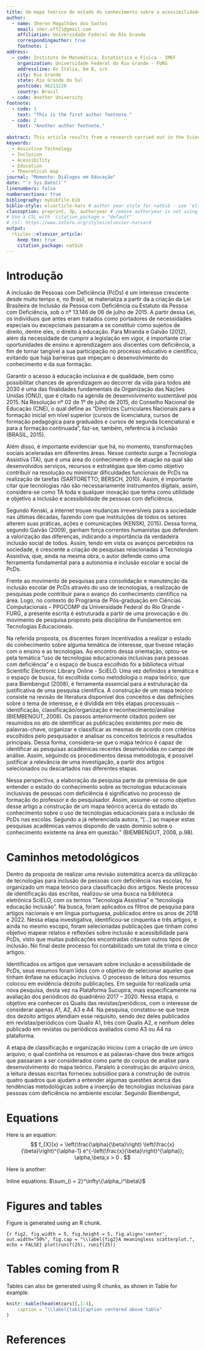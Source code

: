 ```yaml
---
title: Um mapa teórico do estado do conhecimento sobre a acessibilidade e a inclusão de PCDs nas escolas
author:
  - name: Sheron Magalhães dos Santos
    email: sher.off21@gmail.com
    affiliation: Universidade Federal do Rio Grande
    correspondingauthor: true
    footnote: 1
address:
  - code: Instituto de Matemática, Estatística e Física - IMEF
    organization: Universidade Federal do Rio Grande - FURG
    addressline: Av Itália, km 8, s/n
    city: Rio Grande
    state: Rio Grande do Sul
    postcode: 96213220
    country: Brasil
  - code: Another University
footnote:
  - code: 1
    text: "This is the first author footnote."
  - code: 2
    text: "Another author footnote."
  
abstract: This article results from a research carried out in the Scientific Electronic Library Online – SciELO and in the Nota Qualis-Periódicos section of the Plataforma Sucupira, specifically in the data for the 2017-2020 quadrennium. Applying the expressions “Assistive Technology” and “inclusion education technology”, the results were filtered so that only national and Portuguese-language publications were displayed, referring to years 2018 to 2022. Was built a theoretical map with the search results, which totaled sixteen articles, intending to understand the state of knowledge about inclusive technologies for People with Disabilities (PwD) within the school environment. In the process of recognition and analysis, these articles were separated into three categories according to suggestions for implementation, maintenance, and quality of inclusion of Technologies in that context. It was possible to verify with the research that the nature and magnitude of the effect of the practice of inclusive education through the use of technologies depend on some factors such as teacher training, the inclusion of Assistive Technology (AT), and special education professionals in the school environment. It is also of notorious importance that the literature on the subject in question continues to be researched and produced, to build knowledge so that educational technologies with inclusive content are elaborated and implemented.It was also noticeable that the production of the use of at to promote the inclusion of PwD students is still limited, and it is important to encourage study and research within schools, universities, and other social spaces that are interested in the subject.
keywords: 
  - Assistive Technology
  - Inclusion
  - Acessibility
  - Education
  - Theoretical map
journal: "Momento: Diálogos em Educação"
date: "`r Sys.Date()`"
linenumbers: false
numbersections: true
bibliography: mybibfile.bib
biblio-style: elsarticle-harv # author year style for natbib - use 'elsarticle-num' or 'elsarticle-num-names' for numbered scheme
classoption: preprint, 3p, authoryear # remove authoryear is not using `elsarticle-harv`
# Use a CSL with `citation_package = "default"`
# csl: https://www.zotero.org/styles/elsevier-harvard
output: 
  rticles::elsevier_article:
    keep_tex: true
    citation_package: natbib
---
```


# Introdução

A inclusão de Pessoas com Deficiência (PcDs) é um interesse crescente desde muito tempo e, no Brasil, se materializa a partir da a criação da Lei Brasileira de Inclusão da Pessoa com Deficiência  ou Estatuto da Pessoa com Deficiência, sob o nº 13.146 de 06 de julho de  2015.  A partir dessa Lei, os indivíduos que antes eram tratados como portadores de necessidades especiais ou excepcionais passaram a se constituir como sujeitos de direito, dentre eles, o direito à educação. Para Miranda e Galvão (2012), além da necessidade de cumprir a legislação em vigor, é importante criar oportunidades de ensino e aprendizagem aos discentes com deficiência, a fim de tornar tangível a sua participação no processo educativo e científico, evitando que haja barreiras que impeçam o desenvolvimento do conhecimento e da sua formação.

Garantir o acesso à educação inclusiva e de qualidade, bem como possibilitar chances de aprendizagem ao decorrer da vida para todos até 2030 é uma das finalidades fundamentais da Organização das Nações Unidas (ONU), que é citado na agenda de desenvolvimento sustentável pós 2015. Na Resolução nº 02 de 1º de julho de 2015, do Conselho Nacional de Educação (CNE), o qual define as  “Diretrizes Curriculares Nacionais para a formação inicial em nível superior (cursos de licenciatura, cursos de formação pedagógica para graduados e cursos de segunda licenciatura) e para a formação continuada”, faz-se, também, referência à inclusão (BRASIL, 2015).

Além disso, é importante evidenciar que há, no momento, transformações sociais aceleradas em diferentes áreas. Nesse contexto surge a Tecnologia Assistiva (TA), que é uma área do conhecimento e de atuação na qual são desenvolvidos serviços, recursos e estratégias que têm como objetivo contribuir na resolução ou minimizar dificuldades funcionais de PcDs na realização de tarefas (SARTORETTO; BERSCH, 2010). Assim, é importante citar que tecnologias não são necessariamente instrumentos digitais, assim, considera-se como TA toda e qualquer inovação que tenha como utilidade e objetivo a inclusão e acessibilidade de pessoas com deficiência.

Segundo Kenski, a internet trouxe mudanças irreversíveis para a sociedade nas últimas décadas, fazendo com que instituições de todos os setores alterem suas práticas, ações e comunicações (KENSKI, 2015). Dessa forma, segundo Galvão (2009), ganham força correntes humanistas que defendem a valorização das diferenças, indicando a importância da verdadeira inclusão social de todos. Assim, tendo em vista os avanços percebidos na sociedade, é crescente a criação de pesquisas relacionadas à Tecnologia Assistiva, que, ainda na mesma obra, o autor defende como uma ferramenta fundamental para a autonomia e inclusão escolar e social de PcDs.

Frente ao movimento de pesquisas para consolidação e manutenção da inclusão escolar de PcDs através do uso de tecnologias, a realização de pesquisas pode contribuir para o avanço do conhecimento científico na área. Logo, no contexto do Programa de Pós-graduação em Ciências Computacionais – PPGCOMP da Universidade Federal do Rio Grande - FURG, a presente escrita é estruturada a partir de uma provocação e do movimento de pesquisa  proposto pela disciplina de Fundamentos em Tecnologias Educacionais. 

Na referida proposta, os discentes foram incentivados a realizar o estado do conhecimento sobre alguma temática de interesse, que tivesse relação com o ensino e as tecnologias. Ao encontro dessa orientação, optou-se pela temática “uso de tecnologias educacionais inclusivas para pessoas com deficiência”  e o espaço de busca escolhido foi a biblioteca virtual Scientific Electronic Library Online - SciELO. Uma vez definidos a temática e o espaço de busca, foi escolhida como metodologia o mapa teórico, que para Biembengut (2008), é ferramenta essencial para a estruturação da justificativa de uma pesquisa científica.
	A construção de um mapa teórico consiste na revisão de literatura disponível dos conceitos e das definições sobre o tema de interesse, e é dividida em três etapas processuais – identificação, classificação/organização e reconhecimento/análise (BIEMBENGUT, 2008). Os passos anteriormente citados podem ser resumidos no ato de identificar as publicações existentes por meio de palavras-chave, organizar e classificar as mesmas de acordo com critérios escolhidos pelo pesquisador e analisar os conceitos teóricos e resultados principais. Dessa forma, considera-se que o mapa teórico é capaz de identificar as pesquisas acadêmicas recentes desenvolvidas no campo de análise. Assim, seguindo os procedimentos dessa metodologia, é possível  justificar a relevância de uma investigação, a partir dos artigos selecionados ou descartados nas diferentes etapas.

Nessa perspectiva, a elaboração da pesquisa parte da premissa de que entender o estado do conhecimento sobre as tecnologias educacionais inclusivas de pessoas com deficiência é significativo no processo de formação do professor e do pesquisador. Assim, assume-se como objetivo desse artigo a construção de um mapa teórico acerca do estado do conhecimento sobre o uso de tecnologias educacionais para a inclusão de PcDs nas escolas. Segundo a já referenciada autora, “[...] ao mapear estas pesquisas acadêmicas vamos dispondo de vasto domínio sobre o conhecimento existente na área em questão.” (BIEMBENGUT, 2008, p.98).


# Caminhos metodológicos 

Dentro da proposta de realizar uma revisão sistemática acerca da utilização de tecnologias para inclusão de pessoas com deficiência nas escolas, foi organizado um mapa teórico para classificação dos artigos. Neste processo de identificação das escritas, realizou-se uma busca na biblioteca eletrônica SciELO, com os termos “Tecnologia Assistiva” e “tecnologia educação inclusão”. Na busca, foram aplicados os filtros de pesquisa para artigos nacionais e em língua portuguesa, publicados entre os anos de 2018 e 2022. Nessa etapa investigativa, identificou-se cinquenta e três artigos, e ainda no mesmo escopo, foram selecionadas publicações que tinham como objetivo mapear  relatos e reflexões sobre inclusão e acessibilidade para PcDs, visto que muitas publicações encontradas citavam outros tipos de inclusão. No final deste processo foi contabilizado um total de trinta e cinco artigos.

Identificados os artigos que versavam sobre inclusão e acessibilidade de PcDs, seus resumos foram lidos com o objetivo de selecionar aqueles que tinham ênfase na educação inclusiva. O processo de leitura dos resumos colocou em evidência dezoito publicações. Em seguida foi realizada uma nova pesquisa, desta vez na Plataforma Sucupira, mais especificamente na avaliação dos periódicos do quadriênio 2017 – 2020. Nessa etapa, o objetivo era conhecer os Qualis das revistas/periódicos, com o interesse de considerar apenas A1, A2, A3 e A4.  Na pesquisa, constatou-se que treze dos dezoito artigos atendiam esse requisito, sendo dez deles publicados em revistas/periódicos com Qualis A1, três com Qualis A2, e nenhum deles publicado em revistas ou periódicos avaliados como A3 ou A4 na plataforma.

A etapa de classificação e organização iniciou com a criação de um único arquivo, o qual continha os resumos e as palavras-chave dos treze artigos que passaram a ser considerados como parte do corpus de análise para desenvolvimento do mapa teórico. Paralelo à construção do arquivo único, a leitura dessas escritas forneceu subsídios para a construção de outros quatro quadros que ajudam a entender algumas questões acerca das tendências metodológicas sobre a inserção de tecnologias inclusivas para pessoas com deficiência no ambiente escolar. Segundo Biembengut,


# Equations

Here is an equation:
$$ 
  f_{X}(x) = \left(\frac{\alpha}{\beta}\right)
  \left(\frac{x}{\beta}\right)^{\alpha-1}
  e^{-\left(\frac{x}{\beta}\right)^{\alpha}}; 
  \alpha,\beta,x > 0 .
$$

Here is another:
\begin{align}
  a^2+b^2=c^2.
\end{align}

Inline equations: $\sum_{i = 2}^\infty\{\alpha_i^\beta\}$

# Figures and tables

Figure \ref{fig2} is generated using an R chunk.

```{r fig2, fig.width = 5, fig.height = 5, fig.align='center', out.width="50%", fig.cap = "\\label{fig2}A meaningless scatterplot.", echo = FALSE}
plot(runif(25), runif(25))
```

# Tables coming from R

Tables can also be generated using R chunks, as shown in Table \ref{tab1} for example.

```r
knitr::kable(head(mtcars)[,1:4], 
    caption = "\\label{tab1}Caption centered above table"
)
```

# References {-}

